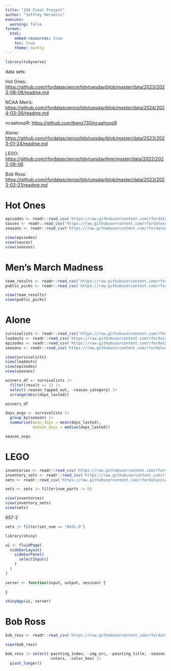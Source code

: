 ```yaml
---
title: "334 Final Project"
author: "Jeffrey Merselis"
execute: 
  warning: false
format: 
  html:
    embed-resources: true
    toc: true
    theme: darkly
---
```


```r
library(tidyverse)
```

data sets:

Hot Ones: <https://github.com/rfordatascience/tidytuesday/blob/master/data/2023/2023-08-08/readme.md>

NCAA Men's: <https://github.com/rfordatascience/tidytuesday/blob/master/data/2024/2024-03-26/readme.md>

ncaahoopR: <https://github.com/lbenz730/ncaahoopR>

Alone: <https://github.com/rfordatascience/tidytuesday/blob/master/data/2023/2023-01-24/readme.md>

LEGO: <https://github.com/rfordatascience/tidytuesday/tree/master/data/2022/2022-09-06>

Bob Ross: <https://github.com/rfordatascience/tidytuesday/blob/master/data/2023/2023-02-21/readme.md>

# Hot Ones

```r
episodes <- readr::read_csv('https://raw.githubusercontent.com/rfordatascience/tidytuesday/master/data/2023/2023-08-08/episodes.csv')
sauces <- readr::read_csv('https://raw.githubusercontent.com/rfordatascience/tidytuesday/master/data/2023/2023-08-08/sauces.csv')
seasons <- readr::read_csv('https://raw.githubusercontent.com/rfordatascience/tidytuesday/master/data/2023/2023-08-08/seasons.csv')

view(episodes)
view(sauces)
view(seasons)
```

# Men's March Madness

```r
team_results <- readr::read_csv('https://raw.githubusercontent.com/rfordatascience/tidytuesday/master/data/2024/2024-03-26/team-results.csv')
public_picks <- readr::read_csv('https://raw.githubusercontent.com/rfordatascience/tidytuesday/master/data/2024/2024-03-26/public-picks.csv')

view(team_results)
view(public_picks)
```

# Alone

```r
survivalists <- readr::read_csv('https://raw.githubusercontent.com/rfordatascience/tidytuesday/master/data/2023/2023-01-24/survivalists.csv')
loadouts <- readr::read_csv('https://raw.githubusercontent.com/rfordatascience/tidytuesday/master/data/2023/2023-01-24/loadouts.csv')
episodes <- readr::read_csv('https://raw.githubusercontent.com/rfordatascience/tidytuesday/master/data/2023/2023-01-24/episodes.csv')
seasons <- readr::read_csv('https://raw.githubusercontent.com/rfordatascience/tidytuesday/master/data/2023/2023-01-24/seasons.csv')

view(survivalists)
view(loadouts)
view(episodes)
view(seasons)
```

```r
winners_df <- survivalists |>
  filter(result == 1) |>
  select(-reason_tapped_out, -reason_category) |>
  arrange(desc(days_lasted))

winners_df
```

```r
days_avgs <- survivalists |>
  group_by(season) |>
  summarise(mean_days = mean(days_lasted), 
            median_days = median(days_lasted))

season_avgs
```

# LEGO

```r
inventories <- readr::read_csv('https://raw.githubusercontent.com/rfordatascience/tidytuesday/master/data/2022/2022-09-06/inventories.csv.gz')
inventory_sets <- readr::read_csv('https://raw.githubusercontent.com/rfordatascience/tidytuesday/master/data/2022/2022-09-06/inventory_sets.csv.gz')
sets <- readr::read_csv('https://raw.githubusercontent.com/rfordatascience/tidytuesday/master/data/2022/2022-09-06/sets.csv.gz')

sets <- sets |> filter(num_parts != 0)

view(inventories)
view(inventory_sets)
view(sets)
```

657-2

```r
sets |> filter(set_num == "8831-0")
```

```r
library(shiny)
```

```r
ui <- fluidPage(
  sidebarLayout(
    sidebarPanel(
      selectInput()
    )
  )
)

server <- function(input, output, session) {
  
}

shinyApp(ui, server)
```

# Bob Ross

```r
bob_ross <- readr::read_csv('https://raw.githubusercontent.com/rfordatascience/tidytuesday/master/data/2023/2023-02-21/bob_ross.csv')

view(bob_ross)
```

```r
bob_ross |> select(-painting_index, -img_src, -painting_title, -season, -episode, -youtube_src, 
                   -colors, -color_hex) |>
  pivot_longer()
```

